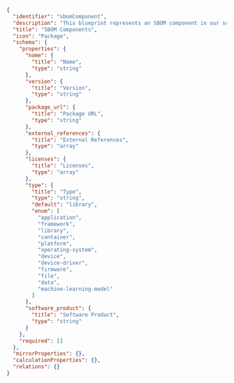 ```json showLineNumbers
{
  "identifier": "sbomComponent",
  "description": "This blueprint represents an SBOM component in our software catalog",
  "title": "SBOM Components",
  "icon": "Package",
  "schema": {
    "properties": {
      "name": {
        "title": "Name",
        "type": "string"
      },
      "version": {
        "title": "Version",
        "type": "string"
      },
      "package_url": {
        "title": "Package URL",
        "type": "string"
      },
      "external_references": {
        "title": "External References",
        "type": "array"
      },
      "licenses": {
        "title": "Licenses",
        "type": "array"
      },
      "type": {
        "title": "Type",
        "type": "string",
        "default": "library",
        "enum": [
          "application",
          "framework",
          "library",
          "container",
          "platform",
          "operating-system",
          "device",
          "device-driver",
          "firmware",
          "file",
          "data",
          "machine-learning-model"
        ]
      },
      "software_product": {
        "title": "Software Product",
        "type": "string"
      }
    },
    "required": []
  },
  "mirrorProperties": {},
  "calculationProperties": {},
  "relations": {}
}
```
